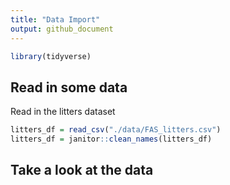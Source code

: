 ```yaml
---
title: "Data Import"
output: github_document
---
```

```r
library(tidyverse)
```

## Read in some data

Read in the litters dataset

```r
litters_df = read_csv("./data/FAS_litters.csv")
litters_df = janitor::clean_names(litters_df)
```

## Take a look at the data


